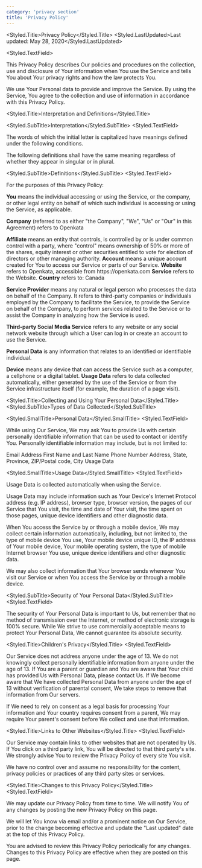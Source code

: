 ```yaml
---
category: 'privacy section'
title: 'Privacy Policy'
---
```



<Styled.Title>Privacy Policy</Styled.Title>
<Styled.LastUpdated>Last updated: May 28, 2020</Styled.LastUpdated>

<Styled.TextField>
  <p>
    This Privacy Policy describes Our policies and procedures on the
    collection, use and disclosure of Your information when You use the
    Service and tells You about Your privacy rights and how the law
    protects You.
  </p>
  <p>
    We use Your Personal data to provide and improve the Service. By using
    the Service, You agree to the collection and use of information in
    accordance with this Privacy Policy.
  </p>
</Styled.TextField>

<Styled.Title>Interpretation and Definitions</Styled.Title>

<Styled.SubTitle>Interpretation</Styled.SubTitle>
<Styled.TextField>
  <p>
    The words of which the initial letter is capitalized have meanings
    defined under the following conditions.
  </p>
  <p>
    The following definitions shall have the same meaning regardless of
    whether they appear in singular or in plural.
  </p>
</Styled.TextField>

<Styled.SubTitle>Definitions</Styled.SubTitle>
<Styled.TextField>
  <p>For the purposes of this Privacy Policy:</p>
  <Styled.DefinitionList>
    <Styled.DefinitionItem>
      <p>
        <strong>You</strong> means the individual accessing or using the
        Service, or the company, or other legal entity on behalf of which
        such individual is accessing or using the Service, as applicable.
      </p>
    </Styled.DefinitionItem>
    <Styled.DefinitionItem>
      <p>
        <strong>Company</strong> (referred to as either "the Company",
        "We", "Us" or "Our" in this Agreement) refers to Openkata
      </p>
    </Styled.DefinitionItem>
    <Styled.DefinitionItem>
      <strong>Affiliate</strong> means an entity that controls, is
      controlled by or is under common control with a party, where
      "control" means ownership of 50% or more of the shares, equity
      interest or other securities entitled to vote for election of
      directors or other managing authority.
    </Styled.DefinitionItem>
    <Styled.DefinitionItem>
      <strong>Account</strong> means a unique account created for You to
      access our Service or parts of our Service.
    </Styled.DefinitionItem>
    <Styled.DefinitionItem>
      <strong>Website</strong> refers to Openkata, accessible from
      https://openkata.com
    </Styled.DefinitionItem>
    <Styled.DefinitionItem>
      <strong>Service</strong> refers to the Website.
    </Styled.DefinitionItem>
    <Styled.DefinitionItem>
      <strong>Country</strong> refers to: Canada
    </Styled.DefinitionItem>
    <Styled.DefinitionItem>
      <p>
        <strong>Service Provider</strong> means any natural or legal
        person who processes the data on behalf of the Company. It refers
        to third-party companies or individuals employed by the Company to
        facilitate the Service, to provide the Service on behalf of the
        Company, to perform services related to the Service or to assist
        the Company in analyzing how the Service is used.
      </p>
    </Styled.DefinitionItem>
    <Styled.DefinitionItem>
      <strong>Third-party Social Media Service</strong> refers to any
      website or any social network website through which a User can log
      in or create an account to use the Service.
    </Styled.DefinitionItem>
    <Styled.DefinitionItem>
      <p>
        <strong>Personal Data</strong> is any information that relates to
        an identified or identifiable individual.
      </p>
    </Styled.DefinitionItem>
    <Styled.DefinitionItem>
      <strong>Device</strong> means any device that can access the Service
      such as a computer, a cellphone or a digital tablet.
    </Styled.DefinitionItem>
    <Styled.DefinitionItem>
      <strong>Usage Data</strong> refers to data collected automatically,
      either generated by the use of the Service or from the Service
      infrastructure itself (for example, the duration of a page visit).
    </Styled.DefinitionItem>
  </Styled.DefinitionList>
</Styled.TextField>

<Styled.Title>Collecting and Using Your Personal Data</Styled.Title>
<Styled.SubTitle>Types of Data Collected</Styled.SubTitle>

<Styled.SmallTitle>Personal Data</Styled.SmallTitle>
<Styled.TextField>
  <p>
    While using Our Service, We may ask You to provide Us with certain
    personally identifiable information that can be used to contact or
    identify You. Personally identifiable information may include, but is
    not limited to:
  </p>
  <Styled.DefinitionList>
    <Styled.DefinitionItem>Email Address</Styled.DefinitionItem>
    <Styled.DefinitionItem>First Name and Last Name</Styled.DefinitionItem>
    <Styled.DefinitionItem>Phone Number</Styled.DefinitionItem>
    <Styled.DefinitionItem>Address, State, Province, ZIP/Postal code, City</Styled.DefinitionItem>
    <Styled.DefinitionItem>Usage Data</Styled.DefinitionItem>
  </Styled.DefinitionList>
</Styled.TextField>

<Styled.SmallTitle>Usage Data</Styled.SmallTitle>
<Styled.TextField>
  <p>Usage Data is collected automatically when using the Service.</p>
  <p>
    Usage Data may include information such as Your Device's Internet
    Protocol address (e.g. IP address), browser type, browser version, the
    pages of our Service that You visit, the time and date of Your visit,
    the time spent on those pages, unique device identifiers and other
    diagnostic data.
  </p>
  <p>
    When You access the Service by or through a mobile device, We may
    collect certain information automatically, including, but not limited
    to, the type of mobile device You use, Your mobile device unique ID,
    the IP address of Your mobile device, Your mobile operating system,
    the type of mobile Internet browser You use, unique device identifiers
    and other diagnostic data.
  </p>
  <p>
    We may also collect information that Your browser sends whenever You
    visit our Service or when You access the Service by or through a
    mobile device.
  </p>
</Styled.TextField>

<Styled.SubTitle>Security of Your Personal Data</Styled.SubTitle>
<Styled.TextField>
  <p>
    The security of Your Personal Data is important to Us, but remember
    that no method of transmission over the Internet, or method of
    electronic storage is 100% secure. While We strive to use commercially
    acceptable means to protect Your Personal Data, We cannot guarantee
    its absolute security.
  </p>
</Styled.TextField>

<Styled.Title>Children's Privacy</Styled.Title>
<Styled.TextField>
  <p>
    Our Service does not address anyone under the age of 13. We do not
    knowingly collect personally identifiable information from anyone
    under the age of 13. If You are a parent or guardian and You are aware
    that Your child has provided Us with Personal Data, please contact Us.
    If We become aware that We have collected Personal Data from anyone
    under the age of 13 without verification of parental consent, We take
    steps to remove that information from Our servers.
  </p>
  <p>
    If We need to rely on consent as a legal basis for processing Your
    information and Your country requires consent from a parent, We may
    require Your parent's consent before We collect and use that
    information.
  </p>
</Styled.TextField>

<Styled.Title>Links to Other Websites</Styled.Title>
<Styled.TextField>
  <p>
    Our Service may contain links to other websites that are not operated
    by Us. If You click on a third party link, You will be directed to
    that third party's site. We strongly advise You to review the Privacy
    Policy of every site You visit.
  </p>
  <p>
    We have no control over and assume no responsibility for the content,
    privacy policies or practices of any third party sites or services.
  </p>
</Styled.TextField>

<Styled.Title>Changes to this Privacy Policy</Styled.Title>
<Styled.TextField>
  <p>
    We may update our Privacy Policy from time to time. We will notify You
    of any changes by posting the new Privacy Policy on this page.
  </p>
  <p>
    We will let You know via email and/or a prominent notice on Our
    Service, prior to the change becoming effective and update the "Last
    updated" date at the top of this Privacy Policy.
  </p>
  <p>
    You are advised to review this Privacy Policy periodically for any
    changes. Changes to this Privacy Policy are effective when they are
    posted on this page.
  </p>
</Styled.TextField>
